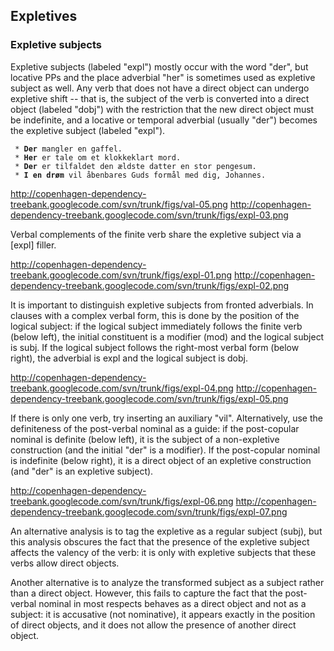 ==  Expletives ==

=== Expletive subjects ===

Expletive subjects (labeled "expl") mostly occur with the word "der", but locative PPs and the place adverbial "her" is sometimes used as expletive subject as well. Any verb that does not have a direct object can undergo expletive shift -- that is, the subject of the verb is converted into a direct object (labeled "dobj") with the restriction that the new direct object must be indefinite, and a locative or temporal adverbial (usually "der") becomes the expletive subject (labeled "expl").

  * '''Der''' mangler en gaffel.
  * '''Her''' er tale om et klokkeklart mord.
  * '''Der''' er tilfaldet den ældste datter en stor pengesum.
  * '''I en drøm''' vil åbenbares Guds formål med dig, Johannes.

http://copenhagen-dependency-treebank.googlecode.com/svn/trunk/figs/val-05.png http://copenhagen-dependency-treebank.googlecode.com/svn/trunk/figs/expl-03.png

Verbal complements of the finite verb share the expletive subject via a [expl] filler.

http://copenhagen-dependency-treebank.googlecode.com/svn/trunk/figs/expl-01.png http://copenhagen-dependency-treebank.googlecode.com/svn/trunk/figs/expl-02.png

It is important to distinguish expletive subjects from fronted adverbials. In clauses with a complex verbal form, this is done by the position of the logical subject: if the logical subject immediately follows the finite verb (below left), the initial constituent is a modifier (mod) and the logical subject is subj. If the logical subject follows the right-most verbal form (below right), the adverbial is expl and the logical subject is dobj.

http://copenhagen-dependency-treebank.googlecode.com/svn/trunk/figs/expl-04.png http://copenhagen-dependency-treebank.googlecode.com/svn/trunk/figs/expl-05.png

If there is only one verb, try inserting an auxiliary "vil". Alternatively, use the definiteness of the post-verbal nominal as a guide: if the post-copular nominal is definite (below left), it is the subject of a non-expletive construction (and the initial "der" is a modifier). If the post-copular nominal is indefinite (below right), it is a direct object of an expletive construction (and "der" is an expletive subject).

http://copenhagen-dependency-treebank.googlecode.com/svn/trunk/figs/expl-06.png http://copenhagen-dependency-treebank.googlecode.com/svn/trunk/figs/expl-07.png

An alternative analysis is to tag the expletive as a regular subject (subj), but this analysis obscures the fact that the presence of the expletive subject affects the valency of the verb: it is only with expletive subjects that these verbs allow direct objects.

Another alternative is to analyze the transformed subject as a subject rather than a direct object. However, this fails to capture the fact that the post-verbal nominal in most respects behaves as a direct object and not as a subject: it is accusative (not nominative), it appears exactly in the position of direct objects, and it does not allow the presence of another direct object.
